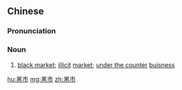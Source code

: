 ==Chinese==
{{zh-forms}}

===Pronunciation===
{{zh-pron
|m=hēishì
|c=hak1 si5,haak1 si5
|cat=n
}}

===Noun===
{{zh-noun}}

# [[black market]]; [[illicit]] [[market]]; [[under the counter]] [[buisness]]
#: {{zh-x|戰爭 期間 他們 在 '''黑市''' 上 買 食物。|During the war they bought food on the '''black market'''.}}
#: {{zh-x|在 該 國 , 色情 書畫 曾 一 度 在 '''黑市''' 出售。|In this country pornography was once sold '''under the counter'''.}}

[[hu:黑市]]
[[mg:黑市]]
[[zh:黑市]]